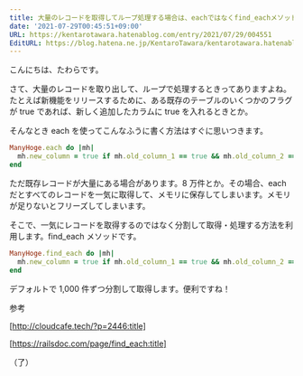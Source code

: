 ```yaml
---
title: 大量のレコードを取得してループ処理する場合は、eachではなくfind_eachメソッドを使う
date: '2021-07-29T00:45:51+09:00'
URL: https://kentarotawara.hatenablog.com/entry/2021/07/29/004551
EditURL: https://blog.hatena.ne.jp/KentaroTawara/kentarotawara.hatenablog.com/atom/entry/26006613791587376
---
```


こんにちは、たわらです。

さて、大量のレコードを取り出して、ループで処理するときってありますよね。
たとえば新機能をリリースするために、ある既存のテーブルのいくつかのフラグが true であれば、新しく追加したカラムに true を入れるときとか。

そんなとき each を使ってこんなふうに書く方法はすぐに思いつきます。

```ruby
ManyHoge.each do |mh|
  mh.new_column = true if mh.old_column_1 == true && mh.old_column_2 == true
end
```

ただ既存レコードが大量にある場合があります。8 万件とか。その場合、each だとすべてのレコードを一気に取得して、メモリに保存してしまいます。メモリが足りないとフリーズしてしまいます。

そこで、一気にレコードを取得するのではなく分割して取得・処理する方法を利用します。find_each メソッドです。

```ruby
ManyHoge.find_each do |mh|
  mh.new_column = true if mh.old_column_1 == true && mh.old_column_2 == true
end
```

デフォルトで 1,000 件ずつ分割して取得します。便利ですね！

参考

[http://cloudcafe.tech/?p=2446:title]

[https://railsdoc.com/page/find_each:title]

（了）
